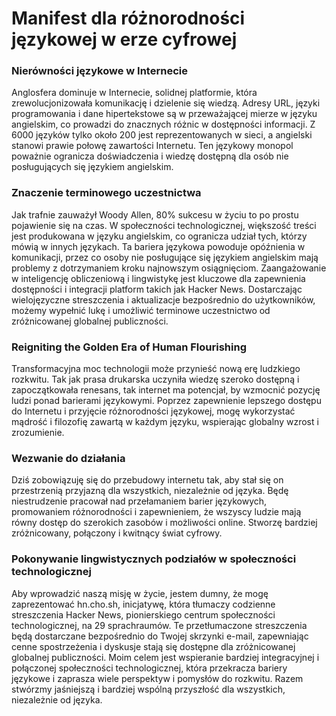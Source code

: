 
<Steps>

# Manifest dla różnorodności językowej w erze cyfrowej

### Nierówności językowe w Internecie

Anglosfera dominuje w Internecie, solidnej platformie, która zrewolucjonizowała komunikację i dzielenie się wiedzą. Adresy URL, języki programowania i dane hipertekstowe są w przeważającej mierze w języku angielskim, co prowadzi do znacznych różnic w dostępności informacji. Z 6000 języków tylko około 200 jest reprezentowanych w sieci, a angielski stanowi prawie połowę zawartości Internetu. Ten językowy monopol poważnie ogranicza doświadczenia i wiedzę dostępną dla osób nie posługujących się językiem angielskim.

### Znaczenie terminowego uczestnictwa

Jak trafnie zauważył Woody Allen, 80% sukcesu w życiu to po prostu pojawienie się na czas. W społeczności technologicznej, większość treści jest produkowana w języku angielskim, co ogranicza udział tych, którzy mówią w innych językach. Ta bariera językowa powoduje opóźnienia w komunikacji, przez co osoby nie posługujące się językiem angielskim mają problemy z dotrzymaniem kroku najnowszym osiągnięciom. Zaangażowanie w inteligencję obliczeniową i lingwistykę jest kluczowe dla zapewnienia dostępności i integracji platform takich jak Hacker News. Dostarczając wielojęzyczne streszczenia i aktualizacje bezpośrednio do użytkowników, możemy wypełnić lukę i umożliwić terminowe uczestnictwo od zróżnicowanej globalnej publiczności.

### Reigniting the Golden Era of Human Flourishing

Transformacyjna moc technologii może przynieść nową erę ludzkiego rozkwitu. Tak jak prasa drukarska uczyniła wiedzę szeroko dostępną i zapoczątkowała renesans, tak internet ma potencjał, by wzmocnić pozycję ludzi ponad barierami językowymi. Poprzez zapewnienie lepszego dostępu do Internetu i przyjęcie różnorodności językowej, mogę wykorzystać mądrość i filozofię zawartą w każdym języku, wspierając globalny wzrost i zrozumienie.

### Wezwanie do działania

Dziś zobowiązuję się do przebudowy internetu tak, aby stał się on przestrzenią przyjazną dla wszystkich, niezależnie od języka. Będę niestrudzenie pracował nad przełamaniem barier językowych, promowaniem różnorodności i zapewnieniem, że wszyscy ludzie mają równy dostęp do szerokich zasobów i możliwości online. Stworzę bardziej zróżnicowany, połączony i kwitnący świat cyfrowy.

### Pokonywanie lingwistycznych podziałów w społeczności technologicznej

Aby wprowadzić naszą misję w życie, jestem dumny, że mogę zaprezentować hn.cho.sh, inicjatywę, która tłumaczy codzienne streszczenia Hacker News, pionierskiego centrum społeczności technologicznej, na 29 sprachraumów. Te przetłumaczone streszczenia będą dostarczane bezpośrednio do Twojej skrzynki e-mail, zapewniając cenne spostrzeżenia i dyskusje stają się dostępne dla zróżnicowanej globalnej publiczności. Moim celem jest wspieranie bardziej integracyjnej i połączonej społeczności technologicznej, która przekracza bariery językowe i zaprasza wiele perspektyw i pomysłów do rozkwitu. Razem stwórzmy jaśniejszą i bardziej wspólną przyszłość dla wszystkich, niezależnie od języka.

</Steps>
